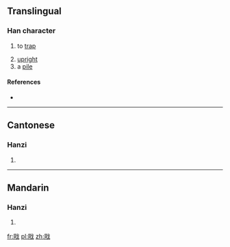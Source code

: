 ==Translingual==

===Han character===
{{Han char|rn=62|rad=戈|as=06|sn=10|four=7325<sub>0</sub>|canj=月口戈 (BRI)|ids=⿰[[同]][[戈]]}}

# {{label|zh|Cantonese}} to [[trap]]
# [[upright]]
# a [[pile]]

====References====
* {{Han ref|kx=0412.320|dkj=11585|dj=0755.200|hdz=21405.140|uh=6219|ud=25113|bh=D1AF|bd=53679}}

----

==Cantonese==

===Hanzi===
{{yue-hanzi|jyut=[[dong6]], [[dung6]]|y=dong6, dung6}}

# {{defn|lang=yue|sort=戈06}}

----

==Mandarin==

===Hanzi===
{{cmn-hanzi|pin=[[dòng]] ([[dong4]])|wg=tung<sup>4</sup>}}

# {{defn|lang=cmn|sort=戈06}}

[[fr:戙]]
[[pl:戙]]
[[zh:戙]]